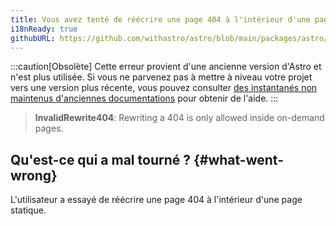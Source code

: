 ```yaml
---
title: Vous avez tenté de réécrire une page 404 à l'intérieur d'une page statique, ce qui n'est pas autorisé.
i18nReady: true
githubURL: https://github.com/withastro/astro/blob/main/packages/astro/src/core/errors/errors-data.ts
---
```


:::caution[Obsolète]
Cette erreur provient d'une ancienne version d'Astro et n'est plus utilisée. Si vous ne parvenez pas à mettre à niveau votre projet vers une version plus récente, vous pouvez consulter [des instantanés non maintenus d'anciennes documentations](/fr/upgrade-astro/#older-docs-unmaintained) pour obtenir de l'aide.
:::

> **InvalidRewrite404**: Rewriting a 404 is only allowed inside on-demand pages.

## Qu'est-ce qui a mal tourné ? \{#what-went-wrong\}
L'utilisateur a essayé de réécrire une page 404 à l'intérieur d'une page statique.
